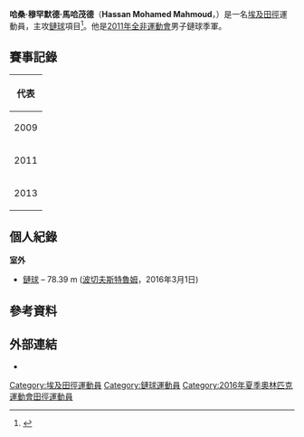 {{Infobox sportsperson
| name           = 哈桑·穆罕默德·馬哈茂德<br />''Hassan Mohamed Mahmoud''
| image          = 
| image_size     = 
| caption        = 
| birth_name     = 
| fullname       = 
| nickname       = 
| nationality    = 
| residence      = 
| birth_date     = {{birth date and age|1984|2|10|df=yes}}
| birth_place    = 
| death_date     = 
| death_place    = 
| height         = 
| weight         = 
| website        = 
| country        = {{EGY}}
| sport          = [[田徑|田徑]]
| event          = 鏈球
| olympics       = 
| show-medals    = yes
| medaltemplates = 
{{MedalSport|男子[[田徑|田徑]]}}
{{MedalCountry|{{EGY}}}}
{{MedalCompetition|[[非洲運動會|非洲運動會]]}}
{{MedalBronze|[[2011年全非運動會|2011年 -{zh-hans:马普托;zh-hk:馬普托;zh-tw:馬布多;}-]]|鏈球}}
{{MedalCompetition|[[地中海運動會|地中海運動會]]}}
{{MedalSilver|[[2013年地中海運動會|2013年 梅爾辛]]|鏈球}}
{{MedalCompetition|[[泛阿拉伯運動會|泛阿拉伯運動會]]}}
{{MedalBronze|[[2011年泛阿拉伯運動會|2011年 多哈]]|鏈球}}
{{MedalCompetition|[[阿拉伯田徑錦標賽|阿拉伯田徑錦標賽]]}}
{{MedalBronze|[[2011年阿拉伯田徑錦標賽|2011年 艾因]]|鏈球}}
}}
'''哈桑·穆罕默德·馬哈茂德'''（'''Hassan Mohamed Mahmoud'''，{{bd|1984年|2月10日|catIdx=Mahmoud, Hassan Mohamed}}）是一名[[埃及|埃及]][[田徑|田徑]]運動員，主攻[[鏈球|鏈球]]項目<ref>{{cite web |url=http://www.iaaf.org/athletes/egypt/hassan-mohamed-mahmoud-239027 |title=Hassan Mohamed Mahmoud |publisher=IAAF |date=2016-05-07 |accessdate=2016-05-07 |archive-date=2016-05-30 |archive-url=https://web.archive.org/web/20160530003850/http://www.iaaf.org/athletes/egypt/hassan-mohamed-mahmoud-239027 |dead-url=no }}</ref>。他是[[2011年全非運動會|2011年全非運動會]]男子鏈球季軍。

== 賽事記錄 ==
{| {{AchievementTable|Event=yes}}
|-
! colspan="6" | 代表 {{EGY}}
|-
|2009
|[[2009年法語系運動會|法語系運動會]]
|[[黎巴嫩|黎巴嫩]][[貝魯特|貝魯特]]
|第5名
|鏈球
|65.95 m
|-
|rowspan=3|2011
|[[2011年全非運動會|全非運動會]]
|[[莫三比克|莫三比克]][[馬普托|-{zh-hans:马普托;zh-hk:馬普托;zh-tw:馬布多;}-]]
|bgcolor=cc9966 | 季軍
|鏈球
|69.70 m
|-
|{{link-en|2011年阿拉伯田徑錦標賽|2011 Arab Athletics Championships|阿拉伯錦標賽}}
|[[阿拉伯聯合大公國|阿拉伯聯合大公國]][[艾因|艾因]]
|bgcolor=cc9966 | 季軍
|鏈球
|67.15 m
|-
|[[2011年泛阿拉伯運動會|泛阿拉伯運動會]]
|[[卡達|卡達]][[多哈|多哈]]
|bgcolor=cc9966 | 季軍
|鏈球
|68.22 m
|-
|rowspan=2|2013
|[[2013年地中海運動會|地中海運動會]]
|[[土耳其|土耳其]][[梅爾辛|梅爾辛]]
|bgcolor=silver | 亞軍
|鏈球
|74.96 m
|-
|[[2013年世界田徑錦標賽|世界錦標賽]]
|[[俄羅斯|俄羅斯]][[莫斯科|莫斯科]]
| －
|鏈球
|DQ
|}

== 個人紀錄 ==
'''室外'''
* [[鏈球|鏈球]] – 78.39 m ([[波切夫斯特魯姆|波切夫斯特魯姆]]，2016年3月1日)

== 參考資料 ==
{{Reflist}}

== 外部連結 ==
* {{IAAF name|id=239027}}


{{DEFAULTSORT:Mahmoud, Hassan Mohamed}}
[[Category:埃及田徑運動員|Category:埃及田徑運動員]]
[[Category:鏈球運動員|Category:鏈球運動員]]
[[Category:2016年夏季奧林匹克運動會田徑運動員|Category:2016年夏季奧林匹克運動會田徑運動員]]